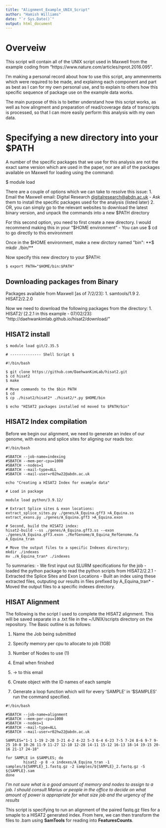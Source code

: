 ```yaml
---
title: "Alignment_Example_UNIX_Script"
author: "Hamish Williams"
date: "`r Sys.Date()`"
output: html_document
---
```


# Overveiw
This script will contain all of the UNIX script used in Maxwell from the example coding from "https://www.nature.com/articles/nprot.2016.095".

I'm making a personal record about how to use this script, any ammenments which were required to be made, and explainng each component and part as best as I can for my own personal use, and to explain to others how this specific sequence of package use on the example data works.

The main purpose of this is to better understand how this script works, as well as how alingment and preparation of read/coverage data of transcripts is processed, so that I can more easily perform this analysis with my own data.

# Specifying a new directory into your $PATH
A number of the specific packages that we use for this analysis are not the exact same version which are used in the paper, nor are all of the packages available on Maxwell for loading using the command:

$ module load <package>

There are a couple of options which we can take to resolve this issue:
1. Email the Maxwell email: Digital Research <digitalresearch@abdn.ac.uk>
  - Ask them to install the specific packages used for the analysis (listed later)
2. OR, you can simply go to the relevant websites to download the latest binary version, and unpack the commands into a new $PATH directory

For this second option, you need to first create a new directory. I would recommend making this in your "$HOME environment"
  - You can use $ cd to go directly to this environment
  
Once in the $HOME environment, make a new dirctory named "bin":
**$ mkdir ./bin/**

Now specify this new directory to your $PATH:

```linux
$ export PATH="$HOME/bin:$PATH"
```

## Downloading packages from Binary
Packages available from Maxwell [as of 7/2/23]:
1. samtools/1.9
2. HISAT2/2.2.0


Now we need to download the following packages from the directory:
1. HISAT2/<latest version> [2.2.1 in this example - 07/02/23]: "http://daehwankimlab.github.io/hisat2/download/"

## HISAT2 install
```HISAT2
$ module load git/2.35.5

# -------------- Shell Script $

#!/bin/bash

$ git clone https://github.com/DaehwanKimLab/hisat2.git
$ cd hisat2
$ make

# Move commands to the $bin PATH
$ cd
$ cp ./hisat2/hisat2* ./hisat2/*.py $HOME/bin
 
$ echo "HISAT2 packages installed nd moved to $PATH/bin"
```


## HISAT2 Index compilation
Before we begin our alignment, we need to generate an index of our genome, with exons and splice sites for aligning our reads too:

```HISAT2
#!/bin/bash

#SBATCH --job-name=indexing
#SBATCH --mem-per-cpu=1000
#SBATCH --nodes=1
#SBATCH --mail-type=ALL
#SBATCH --mail-user=r02hw22@abdn.ac.uk

echo "Creating a HISAT2 Index for example data"

# Load in package

module load python/3.9.12/

# Extract Splice sites & exon locations:
extract_splice_sites.py ./genes/A_Equina.gff3 >A_Equina.ss
extract_exons.py ./genes/A_Equina.gff3 >A_Equina.exon

# Second, build the HISAT2 index:
hisat2-build --ss ./genes/A_Equina.gff3.ss --exon ./genes/A_Equina.gff3.exon ./RefGenome/A_Equina_RefGenome.fa A_Equina_tran

# Move the output files to a specific Indexes directory;
mkdir ./indexes
mv ./A_Equina_tran* ./indexes
```

To summaries:
- We first input out SLURM specifications for the job
- loaded the python package to read the python scripts from HISAT2/2.2.1
- Extracted the Splice Sites and Exon Locations
- Built an index using these extracted files, outputing our results in files prefixed by A_Equina_tran*
- Moved the output files to a specific indexes directory.

## HISAT Alignment
The following is the script I used to complete the HISAT2 alignment. This will be saved separate in a .txt file in the ~/UNIX/scripts directory on the repository. The Basic outline is as follows:

1. Name the Job being submitted
2. Specify memory per cpu to allocate to job (1GB)
3. Number of Nodes to use (1)
4. Email when finished
5. -> to this email

6. Create object with the ID names of each sample

7. Generate a loop function which will for every 'SAMPLE' in '$SAMPLES' run the command specified.


```HISAT2
#!/bin/bash

#SBATCH --job-name=alignment
#SBATCH --mem-per-cpu=1000
#SBATCH --nodes=1
#SBATCH --mail-type=ALL
#SBATCH --mail-user=r02hw22@abdn.ac.uk

SAMPLES="1-1 1-19 2-20 3-21 4-2 4-22 5-3 6-4 6-23 7-5 7-24 8-6 9-7 9-25 10-8 10-26 11-9 11-27 12-10 12-28 14-11 15-12 16-13 18-14 19-15 20-16 21-17 24-18"

for SAMPLE in $SAMPLES; do
        hisat2 -p 8 -x indexes/A_Equina_tran -1 samples/${SAMPLE}_1.fastq.gz -2 samples/${SAMPLE}_2.fastq.gz -S ${SAMPLE}.sam
done
```

*I'm not sure what is a good amount of memory and nodes to assign to a job. I should consult Marius or people in the office to decide on what amount of power is appropriate for what size job and the urgency of the results*

This script is specifying to run an alignment of the paired fastq.gz files for a smaple to a HISAT2 generated index. From here, we can then transform the files to .bam using **SamTools** for reading into **FeaturesCounts**.

